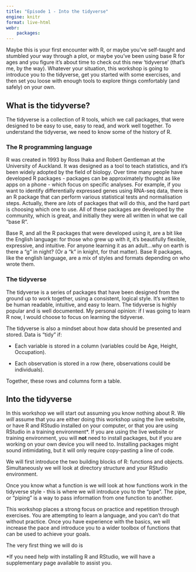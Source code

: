 ```yaml
---
title: "Episode 1 - Into the tidyverse"
engine: knitr
format: live-html
webr:
    packages:
---
```


Maybe this is your first encounter with R, or maybe you've self-taught and stumbled your way through a plot, or maybe you've been using base R for ages and you figure it's about time to check out this new 'tidyverse' (that's me, by the way). Whatever your situation, this workshop is going to introduce you to the tidyverse, get you started with some exercises, and then set you loose with enough tools to explore things comfortably (and safely) on your own.

## What is the tidyverse?

The tidyverse is a collection of R tools, which we call packages, that were designed to be easy to use, easy to read, and work well together. To understand the tidyverse, we need to know some of the history of R.

### The R programming language

R was created in 1993 by Ross Ihaka and Robert Gentleman at the University of Auckland. It was designed as a tool to teach statistics, and it's been widely adopted by the field of biology. Over time many people have developed R packages - packages can be approximately thought as like apps on a phone - which focus on specific analyses. For example, if you want to identify differentially expressed genes using RNA-seq data, there is an R package that can perform various statistical tests and normalisation steps. Actually, there are *lots* of packages that will do this, and the hard part is choosing which one to use. All of these packages are developed by the community, which is great, and initially they were all written in what we call "base R".

Base R, and all the R packages that were developed using it, are a bit like the English language: for those who grew up with it, it's beautifully flexible, expressive, and intuitive. For anyone learning it as an adult...why on earth is there a "g" in night? (Or a "k" in knight, for that matter). Base R packages, like the english language, are a mix of styles and formats depending on who wrote them.

### The tidyverse

The tidyverse is a series of packages that have been designed from the ground up to work together, using a consistent, logical style. It's written to be human readable, intuitive, and easy to learn. The tidyverse is highly popular and is well documented. My personal opinion: if I was going to learn R now, I would choose to focus on learning the tidyverse.

The tidyverse is also a mindset about how data should be presented and stored. Data is "tidy" if:

-   Each variable is stored in a column (variables could be Age, Height, Occupation).

-   Each observation is stored in a row (here, observations could be individuals).

Together, these rows and columns form a table.

## Into the tidyverse

In this workshop we will start out assuming you know nothing about R. We *will* assume that you are either doing this workshop using the live website, or have R and RStudio installed on your computer, or that you are using RStudio in a training environment\*. If you are using the live website or training environment, you will **not** need to install packages, but if you are working on your own device you will need to. Installing packages might sound intimidating, but it will only require copy-pasting a line of code.

We will first introduce the two building blocks of R: functions and objects. Simultaneously we will look at directory structure and your RStudio environment.

Once you know what a function is we will look at how functions work in the tidyverse style - this is where we will introduce you to the "pipe". The pipe, or "piping" is a way to pass information from one function to another.

This workshop places a strong focus on practice and repetition through exercises. You are attempting to learn a language, and you can't do that without practice. Once you have experience with the basics, we will increase the pace and introduce you to a wider toolbox of functions that can be used to achieve your goals.

The very first thing we will do is 


\*If you need help with installing R and RStudio, we will have a supplementary page available to assist you.
